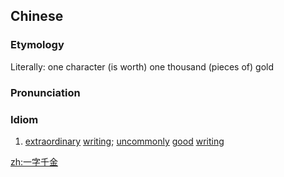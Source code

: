 ==Chinese==
{{zh-forms}}

===Etymology===
Literally: one character (is worth) one thousand (pieces of) gold

===Pronunciation===
{{zh-pron
|m=一zìqiānjīn
|c=jat1 zi6 cin1 gam1
|cat=id
}}

===Idiom===
{{zh-idiom}}

# [[extraordinary]] [[writing]]; [[uncommonly]] [[good]] [[writing]]

[[zh:一字千金]]